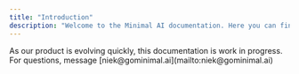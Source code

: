 ```yaml
---
title: "Introduction"
description: "Welcome to the Minimal AI documentation. Here you can find anything you need to configure your AI Agents."
---
```


<Info>
  As our product is evolving quickly, this documentation is work in progress. For questions, message [niek@gominimal.ai](mailto:niek@gominimal.ai)
</Info>